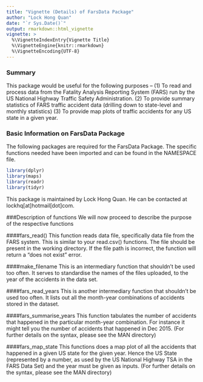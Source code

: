 ---
title: "Vignette (Details) of FarsData Package"
author: "Lock Hong Quan"
date: "`r Sys.Date()`"
output: rmarkdown::html_vignette
vignette: >
  %\VignetteIndexEntry{Vignette Title}
  %\VignetteEngine{knitr::rmarkdown}
  %\VignetteEncoding{UTF-8}
---

### Summary

This package would be useful for the following purposes -- 
(1) To read and process data from the Fatality Analysis Reporting System (FARS) run by the US National Highway Traffic Safety Administration. 
(2) To provide summary statistics of FARS traffic accident data (drilling down to state-level and monthly statistics) 
(3) To provide map plots of traffic accidents for any US state in a given year.

### Basic Information on FarsData Package

The following packages are required for the FarsData Package. The specific functions needed have been imported and can be found in the NAMESPACE file. 
```{r eval=FALSE}
library(dplyr)
library(maps)
library(readr)
library(tidyr)
```
This package is maintained by Lock Hong Quan. He can be contacted at lockhq[at]hotmail[dot]com.

###Description of functions
We will now proceed to describe the purpose of the respective functions

####fars_read()
This function reads data file, specifically data file from the FARS system. This is similar to your read.csv() functions. The file should be present in the working directory. If the file path is incorrect, the function will return a "does not exist" error.

####make_filename
This is an intermediary function that shouldn't be used too often. It serves to standardise the names of the files uploaded, to the year of the accidents in the data set. 

####fars_read_years
This is another intermediary function that shouldn't be used too often. It lists out all the month-year combinations of accidents stored in the dataset. 

####fars_summarise_years
This function tabulates the number of accidents that happened in the particular month-year combination. For instance it might tell you the number of accidents that happened in Dec 2015. (For further details on the syntax, please see the MAN directory)

####fars_map_state
This functions does a map plot of all the accidents that happened in a given US state for the given year. Hence the US State (represented by a number, as used by the US National Highway TSA in the FARS Data Set) and the year must be given as inputs. (For further details on the syntax, please see the MAN directory)
